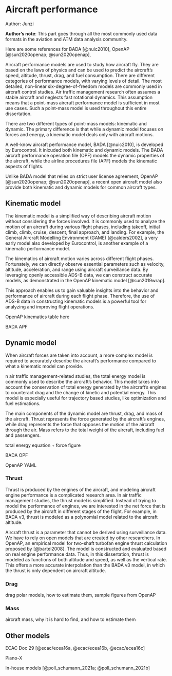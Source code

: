 # Aircraft performance

::: {.callout-tip}
Author: Junzi
:::

::: {.callout-note}
**Author's note**: This part goes through all the most commonly used data formats in the
aviation and ATM data analysis community.

:::

Here are some references for BADA [@nuic2010], OpenAP [@sun2020openap; @sun2020openap],

Aircraft performance models are used to study how aircraft fly. They are based on the laws of physics and can be used to predict the aircraft's speed, altitude, thrust, drag, and fuel consumption. There are different categories of performance models, with varying levels of detail. The most detailed, non-linear six-degree-of-freedom models are commonly used in aircraft control studies. Air traffic management research often assumes a stable aircraft and neglects fast rotational dynamics. This assumption means that a point-mass aircraft performance model is sufficient in most use cases. Such a point-mass model is used throughout this entire dissertation.

There are two different types of point-mass models: kinematic and dynamic. The primary difference is that while a dynamic model focuses on forces and energy, a kinematic model deals only with aircraft motions.


A well-know aircraft performance model, BADA [@nuic2010], is developed by Eurocontrol. It inlcuded both kinematic and dynamic models. The BADA aircraft performance operation file (OPF) models the dynamic properties of the aircraft, while the airline procedures file (APF) models the kinematic aspects of flights.

Unlike BADA model that relies on strict user license agreement,  OpenAP [@sun2020openap; @sun2020openap], a recent open aircraft model also provide both kinematic and dynamic models for common aircraft types.

## Kinematic model

The kinematic model is a simplified way of describing aircraft motion without considering the forces involved. It is commonly used to analyze the motion of an aircraft during various flight phases, including takeoff, initial climb, climb, cruise, descent, final approach, and landing. For example, the General Aircraft Modelling Environment (GAME) [@calders2002], a very early model also developed by Eurocontrol, is another example of a kinematic performance model.

The kinematics of aircraft motion varies across different flight phases. Fortunately, we can directly observe essential parameters such as velocity, altitude, acceleration, and range using aircraft surveillance data. By leveraging openly accessible ADS-B data, we can construct accurate models, as demonstrated in the OpenAP kinematic model [@sun2019wrap].

This approach enables us to gain valuable insights into the behavior and performance of aircraft during each flight phase. Therefore, the use of ADS-B data in constructing kinematic models is a powerful tool for analyzing and improving flight operations.

::: {.callout-note}
OpenAP kinematics table here
:::

::: {.callout-note}
BADA APF
:::


## Dynamic model

When aircraft forces are taken into account, a more complex model is required to accurately describe the aircraft's performance compared to what a kinematic model can provide.

n air traffic management-related studies, the total energy model is commonly used to describe the aircraft's behavior. This model takes into account the conservation of total energy generated by the aircraft's engines to counteract drag and the change of kinetic and potential energy. This model is especially useful for trajectory based studies, like optimization and fuel estimations.

The main components of the dynamic model are thrust, drag, and mass of the aircraft. Thrust represents the force generated by the aircraft's engines, while drag represents the force that opposes the motion of the aircraft through the air. Mass refers to the total weight of the aircraft, including fuel and passengers.

::: {.callout-note}
total energy equation + force figure
:::

::: {.callout-note}
BADA OPF
:::

::: {.callout-note}
OpenAP YAML
:::


### Thrust

Thrust is produced by the engines of the aircraft, and modeling aircraft engine performance is a complicated research area. In air traffic management studies, the thrust model is simplified. Instead of trying to model the performance of engines, we are interested in the net force that is produced by the aircraft in different stages of the flight. For example, in BADA v3, thrust is modeled as a polynomial model related to the aircraft altitude.

Aircraft thrust is a parameter that cannot be derived using surveillance data. We have to rely on open models that are created by other researchers. In OpenAP, an empirical model for two-shaft turbofan engine thrust calculation proposed by [@bartel2008]. The model is constructed and evaluated based on real engine performance data. Thus, in this dissertation, thrust is modeled as functions of both altitude and speed, as well as the vertical rate. This offers a more accurate interpolation than the BADA v3 model, in which the thrust is only dependent on aircraft altitude.


### Drag

drag polar models, how to estimate them, sample figures from OpenAP


### Mass

aircraft mass, why it is hard to find, and how to estimate them


## Other models

ECAC Doc 29 [@ecac/ecea16a, @ecac/ecea16b, @ecac/ecea16c]

Piano-X

In-house models [@poll_schumann_2021a; @poll_schumann_2021b]
